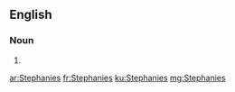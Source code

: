 ==English==

===Noun===
{{head|en}}

# {{plural of|Stephanie}}

[[ar:Stephanies]]
[[fr:Stephanies]]
[[ku:Stephanies]]
[[mg:Stephanies]]